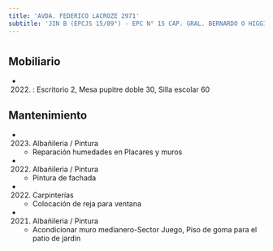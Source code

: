 ```yaml
---
title: 'AVDA. FEDERICO LACROZE 2971'
subtitle: 'JIN B (EPCJS 15/09°) - EPC N° 15 CAP. GRAL. BERNARDO O HIGGINS - EPA N° 15 CAP. GRAL. BERNARDO O HIGGINS'
---
```


#


## Mobiliario

*  (2022) : Escritorio 2, Mesa pupitre doble 30, Silla escolar 60 





## Mantenimiento

*  (2023) Albañileria / Pintura 
    + Reparación humedades en Placares y muros

*  (2022) Albañileria / Pintura 
    + Pintura de fachada

*  (2022) Carpinterías 
    + Colocación de reja para ventana

*  (2021) Albañileria / Pintura 
    + Acondicionar muro medianero-Sector Juego, Piso de goma para el patio de jardin



